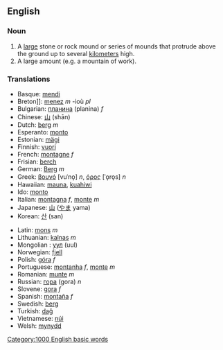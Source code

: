 ==English==

===Noun===
{{en-noun-reg}}

# A [[large]] stone or rock mound or series of mounds that protrude above the ground up to several [[kilometer]]s high.
# A large amount (e.g. a mountain of work).

===Translations===
{{top}}
*Basque: [[mendi]]
*Breton]]: [[menez]] ''m'' -ioù ''pl''
*Bulgarian: [[планина]] (planina) ''f''
*Chinese: [[山]] (shān)
*Dutch: [[berg]] ''m''
*Esperanto: [[monto]]
*Estonian: [[mägi]]
*Finnish: [[vuori]]
*French: [[montagne]] ''f''
*Frisian: [[berch]]
*German: [[Berg]] ''m''
*Greek: [[βουνό]] [vuˈno̞] ''n'', [[όρος]] [ˈo̞ro̞s] ''n''
*Hawaiian: [[mauna]], [[kuahiwi]]
*Ido: [[monto]]
*Italian: [[montagna]] ''f'', [[monte]] ''m''
*Japanese: [[山]] ([[やま]] yama)
*Korean: [[산]] (san)
{{mid}}
*Latin: [[mons]] ''m''
*Lithuanian: [[kalnas]] ''m''
*Mongolian : [[уул]] (uul)
*Norwegian: [[fjell]]
*Polish: [[góra]] ''f''
*Portuguese: [[montanha]] ''f'', [[monte]] ''m''
*Romanian: [[munte]] ''m''
*Russian: [[гора]] (gora) ''n''
*Slovene: [[gora]] ''f''
*Spanish: [[montaña]] ''f''
*Swedish: [[berg]]
*Turkish: [[dağ]]
*Vietnamese: [[núi]]
*Welsh: [[mynydd]]
{{bottom}}

[[Category:1000 English basic words]]